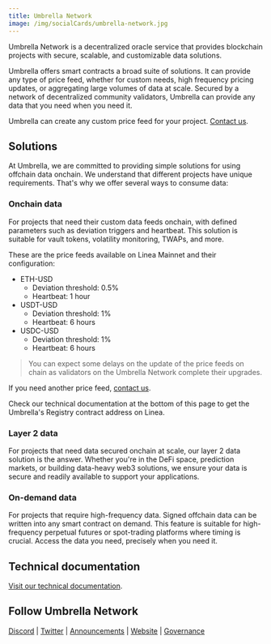 ```yaml
---
title: Umbrella Network
image: /img/socialCards/umbrella-network.jpg
---
```


Umbrella Network is a decentralized oracle service that provides blockchain 
projects with secure, scalable, and customizable data solutions.

Umbrella offers smart contracts a broad suite of solutions. It can provide any 
type of price feed, whether for custom needs, high frequency pricing updates, or 
aggregating large volumes of data at scale. Secured by a network of 
decentralized community validators, Umbrella can provide any data that you need 
when you need it.

Umbrella can create any custom price feed for your project. [Contact us](https://www.umb.network/contact#form).

## Solutions

At Umbrella, we are committed to providing simple solutions for using offchain 
data onchain. We understand that different projects have unique requirements. 
That's why we offer several ways to consume data:

### Onchain data

For projects that need their custom data feeds onchain, with defined parameters 
such as deviation triggers and heartbeat. This solution is suitable for vault 
tokens, volatility monitoring, TWAPs, and more. 

These are the price feeds available on Linea Mainnet and their configuration:

- ETH-USD
  - Deviation threshold: 0.5%
  - Heartbeat: 1 hour
- USDT-USD
  - Deviation threshold: 1%
  - Heartbeat: 6 hours
- USDC-USD
  - Deviation threshold: 1%
  - Heartbeat: 6 hours

> You can expect some delays on the update of the price feeds on chain as 
validators on the Umbrella Network complete their upgrades.

If you need another price feed, [contact us](https://www.umb.network/contact#form).

Check our technical documentation at the bottom of this page to get the 
Umbrella's Registry contract address on Linea.

### Layer 2 data

For projects that need data secured onchain at scale, our layer 2 data solution 
is the answer. Whether you're in the DeFi space, prediction markets, or 
building data-heavy web3 solutions, we ensure your data is secure and readily 
available to support your applications.

### On-demand data

For projects that require high-frequency data. Signed offchain data can be 
written into any smart contract on demand. This feature is suitable for 
high-frequency perpetual futures or spot-trading platforms where timing is 
crucial. Access the data you need, precisely when you need it.

## Technical documentation

[Visit our technical documentation](https://umbrella-network.readme.io/docs).

## Follow Umbrella Network

[Discord](https://discord.com/invite/AHHSM7Bks2) | [Twitter](https://twitter.com/UmbNetwork) | [Announcements](https://t.me/umbnetannouncement) | [Website](https://www.umb.network/) | [Governance](https://umb.network/community)
